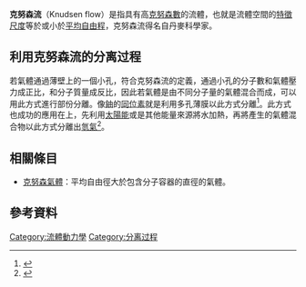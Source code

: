 '''克努森流'''（Knudsen flow）是指具有高[[克努森數|克努森數]]的流體，也就是流體空間的[[特徵尺度|特徵尺度]]等於或小於[[平均自由程|平均自由程]]，克努森流得名自丹麥科學家{{link-en|馬丁·克努森|Martin Knudsen}}。

==利用克努森流的分离过程==
若氣體通過薄壁上的一個小孔，符合克努森流的定義，通過小孔的分子數和氣體壓力成正比，和分子質量成反比，因此若氣體是由不同分子量的氣體混合而成，可以用此方式進行部份分離。像[[鈾|鈾]]的[[同位素|同位素]]就是利用多孔薄膜以此方式分離<ref>{{cite book  | last = Villani  | first = S.  | title = Isotope Separation  | publisher = American Nuclear Society  | date = 1976  | location = Hinsdale, Ill.}}</ref>。此方式也成功的應用在{{link-en|製氫|Hydrogen production}}上，先利用[[太陽能|太陽能]]或是其他能量來源將水加熱，再將產生的氣體混合物以此方式分離出[[氫氣|氫氣]]<ref>{{cite journal  | doi = 10.1016/S0360-3199(97)00038-4  | last = Kogan  | first = A.  | title = Direct solar thermal splitting of water and on-site separation of the products - II. Experimental feasibility study  | journal = Int. J. Hydrogen Energy  | volume = 23  | issue = 2  | pages = 89–98  | publisher = Elsevier Science Ltd  | location = Great Britain  | date = 1998}}</ref>。

==相關條目==
*[[克努森氣體|克努森氣體]]：平均自由徑大於包含分子容器的直徑的氣體。

==參考資料==
{{reflist}}

{{流體動力學小作品}}

[[Category:流體動力學|Category:流體動力學]]
[[Category:分离过程|Category:分离过程]]